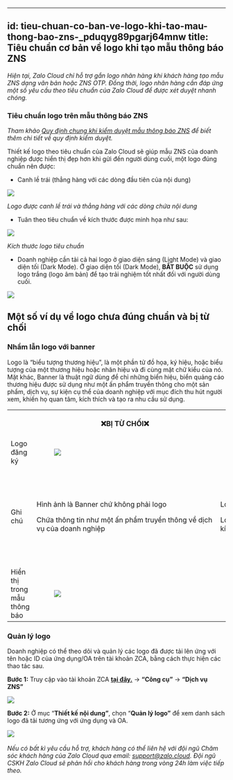 
---
id: tieu-chuan-co-ban-ve-logo-khi-tao-mau-thong-bao-zns-_pduqyg89pgarj64mnw
title: Tiêu chuẩn cơ bản về logo khi tạo mẫu thông báo ZNS 
---
_Hiện tại, Zalo Cloud chỉ hỗ trợ gắn logo nhãn hàng khi khách hàng tạo mẫu ZNS dạng văn bản hoặc ZNS OTP. Đồng thời, logo nhãn hàng cần đáp ứng một số yêu cầu theo tiêu chuẩn của Zalo Cloud để được xét duyệt nhanh chóng._ 

### **Tiêu chuẩn logo trên mẫu thông báo ZNS** 

_Tham khảo_ [_Quy định chung khi kiểm duyệt mẫu thông báo ZNS_](https://zalo.cloud/news/quy-dinh-chung-khi-kiem-duyet-mau-tin-zns/baujzpyvjjrz7776m) _để biết thêm chi tiết về quy định kiểm duyệt._

Thiết kế logo theo tiêu chuẩn của Zalo Cloud sẽ giúp mẫu ZNS của doanh nghiệp được hiển thị đẹp hơn khi gửi đến người dùng cuối, một logo đúng chuẩn nên được: 

*   Canh lề trái (thẳng hàng với các dòng đầu tiên của nội dung)

![](https://stc-oa.zdn.vn/uploads/736d2b70dfe8221b6a412b3757efab15.png)

_Logo được canh lề trái và thẳng hàng với các dòng chứa nội dung_

*   Tuân theo tiêu chuẩn về kích thước được minh họa như sau:

![](https://stc-oa.zdn.vn/uploads/6a4d3af72c48c161cd2a92fdab4ede0e.png)

_Kích thước logo tiêu chuẩn_

*   Doanh nghiệp cần tải cả hai logo ở giao diện sáng (Light Mode) và giao diện tối (Dark Mode). Ở giao diện tối (Dark Mode), **BẮT BUỘC** sử dụng logo trắng (logo âm bản) để tạo trải nghiệm tốt nhất đối với người dùng cuối.

![](https://stc-oa.zdn.vn/uploads/ffe6ad240d1110359407071d9864e523.png)

**Một số ví dụ về logo chưa đúng chuẩn và bị từ chối**
------------------------------------------------------

### **Nhầm lẫn logo với banner**

Logo là “biểu tượng thương hiệu”, là một phần tử đồ họa, ký hiệu, hoặc biểu tượng của một thương hiệu hoặc nhãn hiệu và đi cùng mặt chữ kiểu của nó. Mặt khác, Banner là thuật ngữ dùng để chỉ những biển hiệu, biển quảng cáo thương hiệu được sử dụng như một ấn phẩm truyền thông cho một sản phẩm, dịch vụ, sự kiện cụ thể của doanh nghiệp với mục đích thu hút người xem, khiến họ quan tâm, kích thích và tạo ra nhu cầu sử dụng. 

<table><tbody><tr><td>&nbsp;</td><td><p style="text-align:center;"><strong>❌BỊ TỪ CHỐI❌</strong></p></td><td colspan="2"><p style="text-align:center;"><strong>✔️ĐƯỢC DUYỆT✔️</strong></p></td></tr><tr><td>Logo đăng ký</td><td><figure class="image image_resized" style="width:309px;"><img src="https://stc-oa.zdn.vn/uploads/f8b86db5ddef0a92c3544b3a6bd7c6d0.png"></figure></td><td><figure class="image image_resized" style="width:320px;"><img src="https://stc-oa.zdn.vn/uploads/bc9438e2b9516921272a5bec522be437.png"></figure></td><td><figure class="image image_resized" style="width:291px;"><img src="https://stc-oa.zdn.vn/uploads/a2992120603a50b15bc7d18b8a1f04cb.png"></figure></td></tr><tr><td>Ghi chú</td><td><p>Hình ảnh là Banner chứ không phải logo</p><p>Chứa thông tin như một ấn phẩm truyền thông về dịch vụ của doanh nghiệp</p></td><td><p>Logo lightmode đúng chuẩn</p><p>Logo lightmode và darkmode <strong>bắt buộc</strong> có thiết kế, kích thước và tỉ lệ tương đồng</p></td><td><p>Logo darkmode đúng chuẩn&nbsp;<br>(<strong>sử dụng logo âm bản, file .png và có <u>nền trong suốt</u></strong>)</p><p>Logo âm bản <strong><u>bắt buộc</u></strong> có màu trắng hoặc sáng màu <strong><u>và</u></strong> không có bất kì vùng màu tối, gây khó nhìn ở giao diện darkmode.</p><p>Logo lightmode và darkmode <strong>bắt buộc</strong> phải có thiết kế, kích thước và tỉ lệ tương đồng</p></td></tr><tr><td>Hiển thị trong mẫu thông báo</td><td><figure class="image image_resized" style="width:328px;"><img src="https://stc-oa.zdn.vn/uploads/cc1a4dbb4e3f1168e8767be5eea15c0b.png"></figure></td><td><figure class="image image_resized" style="width:288px;"><img src="https://stc-oa.zdn.vn/uploads/ee76dfd607e3c8ac5daf846c3a7d4c41.png"></figure></td><td><figure class="image image_resized" style="width:286px;"><img src="https://stc-oa.zdn.vn/uploads/1954d19d5863f31541b80dc150c01f7f.png"></figure></td></tr></tbody></table>

### **Quản lý logo**  

Doanh nghiệp có thể theo dõi và quản lý các logo đã được tải lên ứng với tên hoặc ID của ứng dụng/OA trên tài khoản ZCA, bằng cách thực hiện các thao tác sau. 

**Bước 1:** Truy cập vào tài khoản ZCA [**tại đây.**](https://account.zalo.cloud/QBU7GBG7N6WDDJAA8/spending/overview) -> **“Công cụ”** \-> **“Dịch vụ ZNS”** 

![](https://stc-oa.zdn.vn/uploads/435e320ea01239665018416407123e10.png)

**Bước 2:** Ở mục “**Thiết kế nội dung”**, chọn “**Quản lý logo”** để xem danh sách logo đã tải tương ứng với ứng dụng và OA.

![](https://stc-oa.zdn.vn/uploads/c9c1ac15c30196d826f18491b81dd2db.png) 

_Nếu có bất kì yêu cầu hỗ trợ, khách hàng có thể liên hệ với đội ngũ Chăm sóc khách hàng của Zalo Cloud qua email:_ [_support@zalo.cloud_](mailto:support@zalo.cloud)_. Đội ngũ CSKH Zalo Cloud sẽ phản hồi cho khách hàng trong vòng 24h làm việc tiếp theo._
